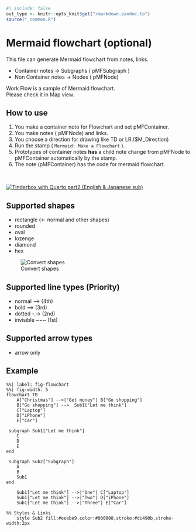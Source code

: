 ```r
#| include: false
out_type <- knitr::opts_knit$get("rmarkdown.pandoc.to")
source("_common.R")
```
# Mermaid flowchart (optional) {#sec-mermaid-flowchart }

This file can generate Mermaid flowchart from notes, links.

* Container notes -> Subgraphs ( pMFSubgraph )
* Non Container notes -> Nodes ( pMFNode)

Work Flow is a sample of Mermaid flowchart.  
Please check it in Map view.




## How to use { #sec-how-to-use-mermaid }

1. You make a container noto for Flowchart and set pMFContainer.
2. You make notes ( pMFNode) and links. 
3. You choose a direction for drawing like TD or LR.($M_Direction)
4. Run the stamp ( `Mermaid: Make a Flowchart` ).
5. Prototypes of container notes **has** a child note change from pMFNode to pMFContainer automatically by the stamp.
6. The note (pMFContainer) has the code for mermaid flowchart.

<br>

[![Tinderbox with Quarto part2 (English & Japanese sub)](screenshots/youtube_opening_part2.png)](https://youtu.be/of2TkCyJ2xY)




## Supported shapes { #sec-supported-shapes }
* rectangle (<- normal and other shapes)
* rounded
* oval
* lozenge
* diamond
* hex

![Convert shapes](screenshots/convertshapes.png)





## Supported line types (Priority) { #sec-supported-line-types-priority }
* normal 	 -->			(4th)
* bold     	 ==>			(3rd)
* dotted  	 -.->		    (2nd)
* invisible	 ~~~		   	(1st)




## Supported arrow types { #sec-supported-arrow-types }
* arrow only 




## Example { #sec-mermaid-example }

```mermaid
%%| label: fig-flowchart
%%| fig-width: 5
flowchart TB
    A["Christmas"] -->|"Get money"| B["Go shopping"]
    B["Go shopping"] -->  Sub1["Let me think"]
    C["Laptop"]
    D["iPhone"]
    E["Car"]

 subgraph Sub1["Let me think"]
    C
    D
    E
end 

 subgraph Sub2["Subgraph"]
    A
    B
    Sub1
end 

    Sub1["Let me think"] -->|"One"| C["Laptop"]
    Sub1["Let me think"] -->|"Two"| D["iPhone"]
    Sub1["Let me think"] -->|"Three"| E["Car"]

%% Styles & Links
    style Sub2 fill:#eeebe9,color:#000000,stroke:#dc490b,stroke-width:2px

```





